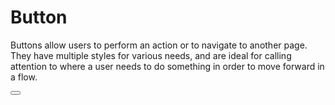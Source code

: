 
<Meta title="Library/Atoms/Button" component={Button} />

# Button

Buttons allow users to perform an action or to navigate to another page. They
have multiple styles for various needs, and are ideal for calling attention to
where a user needs to do something in order to move forward in a flow.

<Canvas>
  <Story name="primary">
    <div>
      <Button />
    </div>
  </Story>
</Canvas>
